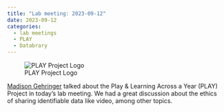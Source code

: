 ```yaml
---
title: "Lab meeting: 2023-09-12"
date: 2023-09-12
categories:
  - lab meetings
  - PLAY
  - Databrary
---
```


![PLAY Project Logo](https://www.play-project.org/img/PLAY-logo.png){fig-align="center"}

[Madison Gehringer](who-we-are.qmd/#madison-gehringer) talked about the Play & Learning Across a Year (PLAY) Project in today's lab meeting.
We had a great discussion about the ethics of sharing identifiable data like video, among other topics.
